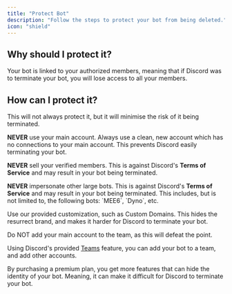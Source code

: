 ---
title: "Protect Bot"
description: "Follow the steps to protect your bot from being deleted."
icon: "shield"
---

## Why should I protect it?

Your bot is linked to your authorized members, meaning that if Discord was to terminate your bot, you will lose access to all your members.

## How can I protect it?

<Warning>
    This will not always protect it, but it will minimise the risk of it being
    terminated.
</Warning>

<Card title="Never use your main account" icon="square-1" color="#CE4425">
    <p>
        <strong>NEVER</strong> use your main account. Always use a clean, new
        account which has no connections to your main account. This prevents
        Discord easily terminating your bot.
    </p>
</Card>
<Card title="Do not sell your Verified Members" icon="square-2" color="#CE4425">
    <p>
        <strong>NEVER</strong> sell your verified members. This is against
        Discord&apos;s <strong>Terms of Service</strong>
        and may result in your bot being terminated.
    </p>
</Card>
<Card
    title="Do not impersonate other large bots"
    icon="square-3"
    color="#CE4425"
>
    <strong>NEVER</strong> impersonate other large bots. This is against
    Discord&apos;s <strong>Terms of Service</strong>
    and may result in your bot being terminated. This includes, but is not limited
    to, the following bots: `MEE6`, `Dyno`, etc.
</Card>
<Card title="Use Customization Options" icon="square-4" color="#25CE7A">
    <p>
        Use our provided customization, such as Custom Domains. This hides the
        resurrect brand, and makes it harder for Discord to terminate your bot.
    </p>
</Card>
<Card title="Add the bot to a team" icon="square-5" color="#25CE7A">
    <Warning>
        Do NOT add your main account to the team, as this will defeat the point.
    </Warning>
    <p>
        Using Discord's provided
        <a href="https://discord.com/developers/docs/topics/teams">Teams</a>
        feature, you can add your bot to a team, and add other accounts.
    </p>
</Card>
<Card title="Purchase a premium plan" icon="square-6" color="#25CE7A">
    <p>
        By purchasing a premium plan, you get more features that can hide the
        identity of your bot. Meaning, it can make it difficult for Discord to
        terminate your bot.
    </p>
</Card>
